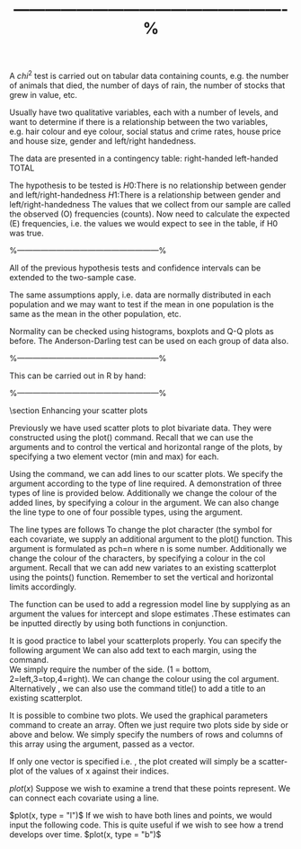 %----------------------------------------------------%

\subsubsection{Chi-squared Test}

A $chi^2$ test is carried out on tabular data containing counts, e.g. the
number of animals that died, the number of days of rain, the
number of stocks that grew in value, etc.

Usually have two qualitative variables, each with a number of
levels, and want to determine if there is a relationship between the
two variables, e.g. hair colour and eye colour, social status and
crime rates, house price and house size, gender and left/right
handedness.

The data are presented in a contingency table:
right-handed left-handed TOTAL

\begin{tabular}{|c|c|c|c|}
  \hline
  % after \\: \hline or \cline{col1-col2} \cline{col3-col4} ...
  & right-handed &left-handed & TOTAL\\\hline
  Male & 43 & 9 & 52 \\
  Female & 44 & 4 & 48 \\
  TOTAL & 87 & 13 & 100 \\
  \hline
\end{tabular}


The hypothesis to be tested is
$H0 :$There is no relationship between gender and left/right-handedness
$H1 :$There is a relationship between gender and left/right-handedness
 The values that we collect from our sample are called the observed
(O) frequencies (counts). Now need to calculate the expected (E)
frequencies, i.e. the values we would expect to see in the table, if
H0 was true.






%------------------------------------------------------%
\subsubsection{Two Sample Tests}


All of the previous hypothesis tests and confidence intervals can be
extended to the two-sample case.

The same assumptions apply, i.e. data are normally distributed in
each population and we may want to test if the mean in one
population is the same as the mean in the other population, etc.

Normality can be checked using histograms, boxplots and Q-Q
plots as before. The Anderson-Darling test can be used on
each group of data also.


%------------------------------------------------------%
\subsubsection{Implementation}

This can be carried out in R by hand:

\footnotesize \begin{verbatim}
>obs.vals <- matrix(c(43,9,44,4), nrow=2, byrow=T)
>row.tots <- apply(obs.vals, 1, sum)
>col.tots <- apply(obs.vals, 2, sum)
>exp.vals <- row.tots%o%col.tots/sum(obs.vals)
>TS <- sum((obs.vals-exp.vals)^2/exp.vals)
>TS
>[1] 1.777415
 \end{verbatim}\normalsize


%------------------------------------------------------%




\chapter { R Graphics}
\section Enhancing your scatter plots
\subsection{Adding lines}
Previously we have used scatter plots to plot bivariate data. They were constructed using the plot() command.
Recall that we can use the arguments \texttt{xlim} and \texttt{ylim} to control the vertical and horizontal range of the plots, by specifying a two element vector (min and max) for each.

Using the \texttt{abline()} command, we can add lines to our scatter plots. We specify the argument according to the type of line required. A demonstration of three types of line is provided below.
Additionally we change the colour of the added lines, by specifying a colour in the \texttt{col} argument. We can also change the line type to one of four possible types, using the \texttt{lty} argument.

The line types are follows
\begin{itemize}
\item	\texttt{lty =1}   Normal full line (default)
\item	\texttt{lty =2}   Dashed line
\item	\texttt{lty =3}   Dotted line
\item	\texttt{lty =4}   Dash-dot line
\end{itemize}
\footnotesize \begin{verbatim}
x=rnorm(10)
y=rnorm(10)
plot(x,y)
plot(x,y,xlim=c(-4,4),ylim=c(-4,4))
abline(v =0 , lty =2 )    # add a vertical dotted line (here the y-axis) to the plot
abline(h=0  ,lty =3)    # add a horizontal dotted line (here the x-axis) to the plot
abline(a=0,b=1,col="green") # add a line to your plot with intercept "a" and slope "b"
 \end{verbatim}\normalsize

\subsection{Changing your plot character}

To change the plot character (the symbol for each covariate, we supply an additional argument to the plot() function.  This argument is formulated as pch=n where n is some number.
Additionally we change the colour of the characters, by specifying a colour in the col argument.
\footnotesize \begin{verbatim}
plot(x,y,pch=15,col="red")		#Square plot symbols
plot(x,y,pch=16,col="green")		#Orb plot symbols
plot(x,y,pch=17,col="mauve")		#Triangular plot symbols
plot(x,y,pch=36	,col="amber")		#Dollar sign plot symbols
\end{verbatim}\normalsize
Recall that we can add new variates to an existing scatterplot using the points() function. Remember to set the vertical and horizontal limits accordingly.
\footnotesize \begin{verbatim}
y1 = rnorm(10); y2 = rnorm(10)
plot(x,y1, pch=8,col="purple" ,xlim=c(-5,5),ylim=c(-5,5))
points(x,y2,pch=12,col="green")
\end{verbatim}\normalsize
\subsection{Adding the regression model line}

The \texttt{abline()} function can be used to add a regression model line  by supplying as an argument the \texttt{coef()} values for intercept and slope estimates .These estimates can be inputted directly by using both functions in conjunction.

\footnotesize \begin{verbatim}
Fit1 =lm(y1~x);  coef(Fit1)
abline(coef(Fit1))	
\end{verbatim}\normalsize

\subsection{Adding a title }

It is good practice to label your scatterplots properly. You can specify the following argument
\begin{itemize}
\item	main="Scatterplot Example", 	This provides the plot with a title
\item	sub="Subtitle",                 This adds a subtitle
\item	xlab="X variable ",				This command labels the x axis 
\item   ylab="y variable ",				This command labels the y-axis
\end{itemize}
We can also add text to each margin, using the \texttt{mtext()} command.  
We simply require the number of the side. (1 = bottom, 2=left,3=top,4=right). 
We can change the colour using the col argument.
\footnotesize \begin{verbatim}
plot(x,y,main="Scatterplot Example",   sub="subtitle",    xlab="X variable ", ylab="y variable ")	
mtext("Enhanced Scatterplot", side=4,col="red ")
\end{verbatim}\normalsize
Alternatively , we can also use the command title() to add a title to an existing scatterplot.
\footnotesize \begin{verbatim}
title(main="Scatterplot Example)	
\end{verbatim}\normalsize


\section{Combining plots}
It is possible to combine two plots. We used the graphical parameters command \texttt{par()} to create an array. 
Often we just require two plots side by side or above and below. We simply specify the numbers of rows and columns of this array using the \texttt{mfrow} argument, passed as a vector.

\begin{verbatim}
par(mfrow=c(1,2))
plot(x,y1)			# draw first plot
plot(x,y2)			# draw second plot
par(mfrow=c(1,1))		# reset to default setting.
\end{verbatim}

\section{Plot of single vectors}
If only one vector is specified i.e. \texttt{plot(x)},  the plot created will simply be a scatter-plot of the values of x against their indices.

$plot(x)$
Suppose we wish to examine a trend that these points represent. We can connect each covariate using a line.

$plot(x, type = "l")$
If we wish to have both lines and points, we would input the following code. This is quite useful if we wish to see how a trend develops over time.
$plot(x, type = "b")$





